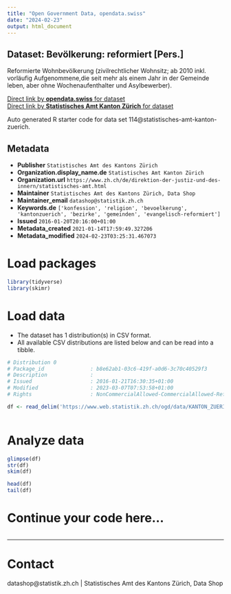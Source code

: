 ```yaml
---
title: "Open Government Data, opendata.swiss"
date: "2024-02-23"
output: html_document
---
```


## Dataset: Bevölkerung: reformiert [Pers.]

Reformierte Wohnbevölkerung (zivilrechtlicher Wohnsitz; ab 2010 inkl. vorläufig Aufgenommene,die seit mehr als einem Jahr in der Gemeinde leben, aber ohne Wochenaufenthalter und Asylbewerber). 

[Direct link by **opendata.swiss** for dataset](https://opendata.swiss/de/dataset/bevolkerung-reformiert-pers)<br>
[Direct link by **Statistisches Amt Kanton Zürich** for dataset](https://www.zh.ch/de/politik-staat/gemeinden/gemeindeportraet.html)

Auto generated R starter code for data set 114@statistisches-amt-kanton-zuerich.

## Metadata

- **Publisher** `Statistisches Amt des Kantons Zürich`
- **Organization.display_name.de** `Statistisches Amt Kanton Zürich`
- **Organization.url** `https://www.zh.ch/de/direktion-der-justiz-und-des-innern/statistisches-amt.html`
- **Maintainer** `Statistisches Amt des Kantons Zürich, Data Shop`
- **Maintainer_email** `datashop@statistik.zh.ch`
- **Keywords.de** `['konfession', 'religion', 'bevoelkerung', 'kantonzuerich', 'bezirke', 'gemeinden', 'evangelisch-reformiert']`
- **Issued** `2016-01-20T20:16:00+01:00`
- **Metadata_created** `2021-01-14T17:59:49.327206`
- **Metadata_modified** `2024-02-23T03:25:31.467073`


# Load packages

```r

library(tidyverse)
library(skimr)

```

# Load data

-   The dataset has 1 distribution(s) in CSV format.
-   All available CSV distributions are listed below and can be read into a tibble.

```r

# Distribution 0
# Package_id               : b8e62ab1-03c6-419f-a0d6-3c70c40529f3
# Description              : 
# Issued                   : 2016-01-21T16:30:35+01:00
# Modified                 : 2023-03-07T07:53:58+01:00
# Rights                   : NonCommercialAllowed-CommercialAllowed-ReferenceRequired

df <- read_delim('https://www.web.statistik.zh.ch/ogd/data/KANTON_ZUERICH_405.csv')



```

# Analyze data

```r

glimpse(df)
str(df)
skim(df)

head(df)
tail(df)

```

# Continue your code here...

```r

```

------------------------------------------------------------------------

# Contact

datashop@statistik.zh.ch | Statistisches Amt des Kantons Zürich, Data Shop

